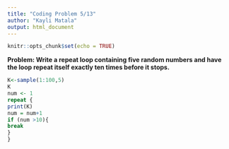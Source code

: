 ```yaml
---
title: "Coding Problem 5/13"
author: "Kayli Matala"
output: html_document
---
```


```r
knitr::opts_chunk$set(echo = TRUE)
```

**Problem: Write a repeat loop containing five random numbers and have the loop repeat itself exactly ten times before it stops.**  
  
  
```r
K<-sample(1:100,5)
K
num <- 1
repeat {
print(K)
num = num+1
if (num >10){
break
}
}
```